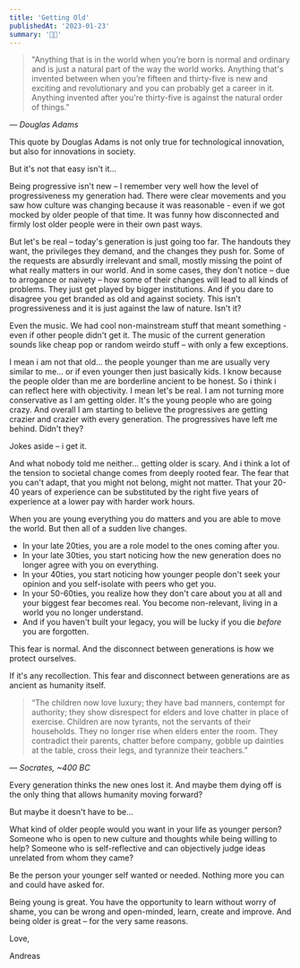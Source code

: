 ```yaml
---
title: 'Getting Old'
publishedAt: '2023-01-23'
summary: '👴🏼'
---
```



> "Anything that is in the world when you’re born is normal and ordinary and is just a natural part of the way the world works.
> Anything that's invented between when you’re fifteen and thirty-five is new and exciting and revolutionary and you can probably get a career in it.
> Anything invented after you're thirty-five is against the natural order of things." 

*— Douglas Adams*

This quote by Douglas Adams is not only true for technological innovation, but also for innovations in society.

But it's not that easy isn't it…

Being progressive isn't new – I remember very well how the level of progressiveness my generation had. There were clear movements and you saw how culture was changing because it was reasonable - even if we got mocked by older people of that time. It was funny how disconnected and firmly lost older people were in their own past ways. 

But let's be real – today's generation is just going too far. The handouts they want, the privileges they demand, and the changes they push for. Some of the requests are absurdly irrelevant and small, mostly missing the point of what really matters in our world. And in some cases, they don't notice – due to arrogance or naivety – how some of their changes will lead to all kinds of problems. They just get played by bigger institutions. And if you dare to disagree you get branded as old and against society. This isn't progressiveness and it is just against the law of nature. Isn't it?

Even the music. We had cool non-mainstream stuff that meant something - even if other people didn't get it. The music of the current generation sounds like cheap pop or random weirdo stuff – with only a few exceptions. 

I mean i am not that old… the people younger than me are usually very similar to me… or if even younger then just basically kids. I know because the people older than me are borderline ancient to be honest. So i think i can reflect here with objectivity. I mean let's be real. I am not turning more conservative as I am getting older. It's the young people who are going crazy. And  overall I am starting to believe the progressives are getting crazier and crazier with every generation. The progressives have left me behind. Didn't they?

Jokes aside – i get it.

And what nobody told me neither… getting older is scary. And i think a lot of the tension to societal change comes from deeply rooted fear.
The fear that you can't adapt, that you might not belong, might not matter. That your 20-40 years of experience can be substituted by the right five years of experience at a lower pay with harder work hours.

When you are young everything you do matters and you are able to move the world. But then all of a sudden live changes.


- In your late 20ties, you are a role model to the ones coming after you.
- In your late 30ties, you start noticing how the new generation does no longer agree with you on everything.
- In your 40ties, you start noticing how younger people don't seek your opinion and you self-isolate with peers who get you.
- In your 50-60ties, you realize how they don't care about you at all and your biggest fear becomes real. You become non-relevant, living in a world you no longer understand.
- And if you haven't built your legacy, you will be lucky if you die *before* you are forgotten.

This fear is normal. And the disconnect between generations is how we protect ourselves.

If it's any recollection. This fear and disconnect between generations are as ancient as humanity itself. 

> “The children now love luxury; they have bad manners, contempt for authority; they show disrespect for elders and love chatter in place of exercise. Children are now tyrants, not the servants of their households. They no longer rise when elders enter the room. They contradict their parents, chatter before company, gobble up dainties at the table, cross their legs, and tyrannize their teachers.”

*― Socrates, ~400 BC*

Every generation thinks the new ones lost it. And maybe them dying off is the only thing that allows humanity moving forward?

But maybe it doesn't have to be…

What kind of older people would you want in your life as younger person? 
Someone who is open to new culture and thoughts while being willing to help? Someone who is self-reflective and can objectively judge ideas unrelated from whom they came?

Be the person your younger self wanted or needed. Nothing more you can and could have asked for.

Being young is great. You have the opportunity to learn without worry of shame, you can be wrong and open-minded, learn, create and improve. 
And being older is great – for the very same reasons.


Love,

Andreas
